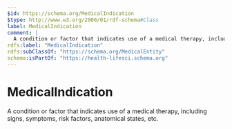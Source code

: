 ```yaml
---
$id: https://schema.org/MedicalIndication
$type: http://www.w3.org/2000/01/rdf-schema#Class
label: MedicalIndication
comment: |
  A condition or factor that indicates use of a medical therapy, including signs, symptoms, risk factors, anatomical states, etc.
rdfs:label: "MedicalIndication"
rdfs:subClassOf: "https://schema.org/MedicalEntity"
schema:isPartOf: "https://health-lifesci.schema.org"
---
```


# MedicalIndication

A condition or factor that indicates use of a medical therapy, including signs, symptoms, risk factors, anatomical states, etc.

